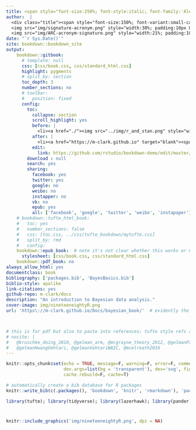```yaml
--- 
title: <span style="font-size:250%; font-style:italic; font-family:'Alex Brush' ">Bayesian Basics</span>
author:  |
  <div class="title"><span style="font-size:150%; font-variant:small-caps; font-style:normal;  font-family:'Roboto'">Michael Clark</span><br><br>
  <img src="img/signature-acronym.png" style="width:30%; padding:10px 0;"> <br>
  <img src="img/ARC-acronym-signature.png" style="width:21%; padding:10px 0;"> </div>
date: "`r Sys.Date()`"
site: bookdown::bookdown_site
output:
    bookdown::gitbook:
      # template: null
      css: [css/book.css, css/standard_html.css]
      highlight: pygments
      # split_by: section
      toc_depth: 3
      number_sections: no
      # toolbar:
      #   position: fixed
      config:
        toc:
          collapse: section
          scroll_highlight: yes
          before: |
            <li><a href="./"><img src="../img/r_and_stan.png" style="width:75%; padding:10px 10px;"></a></li>
          after: |
            <li><a href="https://m-clark.github.io" target="blank"><span style="font-size:150%; font-variant:small-caps; font-style:italic; color:#b2001d; font-family:'Open Sans'">Michael Clark</span></a></li>
          edit:
            link: https://github.com/rstudio/bookdown-demo/edit/master/%s
        download : null
        search: yes
        sharing:
          facebook: yes
          twitter: yes
          google: no
          weibo: no
          instapper: no
          vk: no
          epub: yes
          all: ['facebook', 'google', 'twitter', 'weibo', 'instapaper']
    # bookdown::tufte_html_book: 
    #   toc: yes
    #   number_sections: false
    #   css: [toc.css, ../css/tufte_bookdown/mytufte.css]
    #   split_by: rmd
    #   config:
    bookdown::epub_book:  # note it's not clear whether this works or not but seems to stop their rendering via error if nothing else (for tufte)
      stylesheet: [css/book.css, css/standard_html.css]
    bookdown::pdf_book: no
always_allow_html: yes
documentclass: book
bibliography: ['packages.bib', 'BayesBasics.bib']
biblio-style: apalike
link-citations: yes
github-repo: m-clark/docs
description: "An introduction to Bayesian data analysis."
cover-image: img/nineteeneightyR.png
url: 'https\://m-clark.github.io/Docs/bayesian_book/'  # evidently the \: is required or you'll get text in the title/toc area



# this is for pdf but also to paste into references; tufte style refs at point of citation in margin
# nocite: | 
#   @kruschke_doing_2010, @gelman_arm, @mcgrayne_theory_2012, @gelmanPardoe2006,
#   @gelmanHwangVehtari, @gelmanVehtariWAIC, @mcelreath2016
---
```


```r
knitr::opts_chunk$set(echo = TRUE, message=F, warning=F, error=F, comment=NA, R.options=list(width=220),   # code 
                      dev.args=list(bg = 'transparent'), dev='svg', fig.align='center',     # viz
                      cache.rebuild=F, cache=T)   

# automatically create a bib database for R packages
knitr::write_bib(c(.packages(), 'bookdown', 'knitr', 'rmarkdown'), 'packages.bib')
```

```r
library(tufte); library(tidyverse); library(lazerhawk); library(pander)
```


#  

```r
knitr::include_graphics('img/nineteeneightyR.png', dpi = NA)
```
